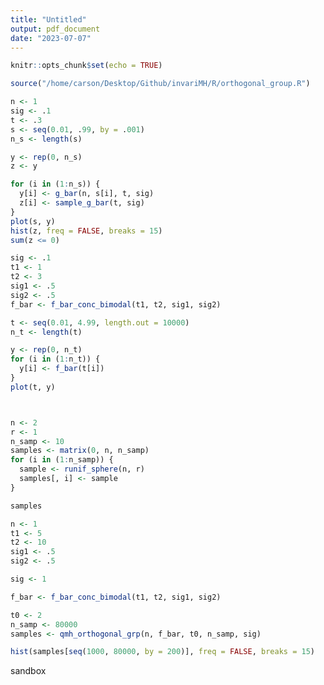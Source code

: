 ```yaml
---
title: "Untitled"
output: pdf_document
date: "2023-07-07"
---
```


```r
knitr::opts_chunk$set(echo = TRUE)
```

```r
source("/home/carson/Desktop/Github/invariMH/R/orthogonal_group.R")

```


```r

n <- 1
sig <- .1
t <- .3
s <- seq(0.01, .99, by = .001)
n_s <- length(s)

y <- rep(0, n_s)
z <- y

for (i in (1:n_s)) {
  y[i] <- g_bar(n, s[i], t, sig)
  z[i] <- sample_g_bar(t, sig)
}
plot(s, y)
hist(z, freq = FALSE, breaks = 15)
sum(z <= 0)
```
```r

sig <- .1
t1 <- 1
t2 <- 3
sig1 <- .5
sig2 <- .5
f_bar <- f_bar_conc_bimodal(t1, t2, sig1, sig2)

t <- seq(0.01, 4.99, length.out = 10000)
n_t <- length(t)

y <- rep(0, n_t)
for (i in (1:n_t)) {
  y[i] <- f_bar(t[i])
}
plot(t, y)




```
```r
n <- 2
r <- 1
n_samp <- 10
samples <- matrix(0, n, n_samp)
for (i in (1:n_samp)) {
  sample <- runif_sphere(n, r)
  samples[, i] <- sample
}

samples


```



```r
n <- 1
t1 <- 5 
t2 <- 10  
sig1 <- .5 
sig2 <- .5

sig <- 1

f_bar <- f_bar_conc_bimodal(t1, t2, sig1, sig2)

t0 <- 2
n_samp <- 80000
samples <- qmh_orthogonal_grp(n, f_bar, t0, n_samp, sig)

hist(samples[seq(1000, 80000, by = 200)], freq = FALSE, breaks = 15) 
```

sandbox
